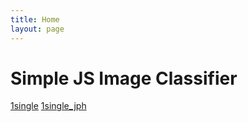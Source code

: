 ```yaml
---
title: Home
layout: page
---
```


# Simple JS Image Classifier

[1single](1single.qmd)
[1single_jph](1single_jph.qmd)
